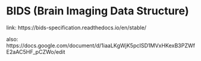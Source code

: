 # BIDS (Brain Imaging Data Structure)

link: 
https://bids-specification.readthedocs.io/en/stable/

also: https://docs.google.com/document/d/1iaaLKgWjK5pcISD1MVxHKexB3PZWfE2aAC5HF_pCZWo/edit
